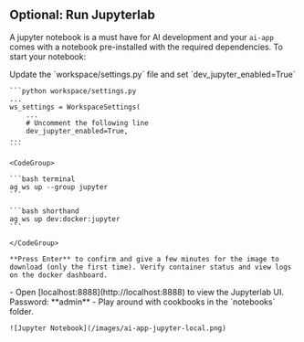 ## Optional: Run Jupyterlab

A jupyter notebook is a must have for AI development and your `ai-app` comes with a notebook pre-installed with the required dependencies. To start your notebook:

<Steps>
  <Step title="Enable Jupyter">
    Update the `workspace/settings.py` file and set `dev_jupyter_enabled=True`

    ```python workspace/settings.py
    ...
    ws_settings = WorkspaceSettings(
        ...
        # Uncomment the following line
        dev_jupyter_enabled=True,
    ...
    ```

  </Step>
  <Step title="Start Jupyter">

    <CodeGroup>

    ```bash terminal
    ag ws up --group jupyter
    ```

    ```bash shorthand
    ag ws up dev:docker:jupyter
    ```

    </CodeGroup>

    **Press Enter** to confirm and give a few minutes for the image to download (only the first time). Verify container status and view logs on the docker dashboard.

  </Step>
  <Step title="View JupyterLab UI">
    - Open [localhost:8888](http://localhost:8888) to view the Jupyterlab UI. Password: **admin**
    - Play around with cookbooks in the `notebooks` folder.

    ![Jupyter Notebook](/images/ai-app-jupyter-local.png)

  </Step>
</Steps>
